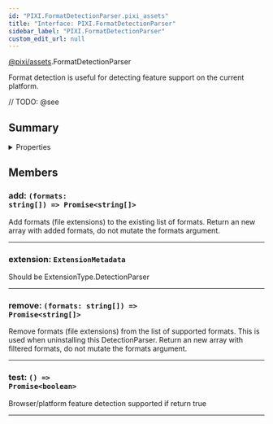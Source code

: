 ```yaml
---
id: "PIXI.FormatDetectionParser.pixi_assets"
title: "Interface: PIXI.FormatDetectionParser"
sidebar_label: "PIXI.FormatDetectionParser"
custom_edit_url: null
---
```


[@pixi/assets](../modules/pixi_assets).FormatDetectionParser


Format detection is useful for detecting feature support on the current platform.



// TODO: @see

        

## Summary

<details><summary>Properties</summary>
<p>

| Name      | Type                                                                  | Description                                                                                                                                                                                              |
| --------- | --------------------------------------------------------------------- | -------------------------------------------------------------------------------------------------------------------------------------------------------------------------------------------------------- |
| add       | <code>(formats&#58; string[]) =&#62; Promise&#60;string[]&#62;</code> | Add formats (file extensions) to the existing list of formats. Return an new array with added formats, do not mutate the formats argument.                                                               |
| extension | <code>ExtensionMetadata</code>                                        | Should be ExtensionType.DetectionParser                                                                                                                                                                  |
| remove    | <code>(formats&#58; string[]) =&#62; Promise&#60;string[]&#62;</code> | Remove formats (file extensions) from the list of supported formats. This is used when uninstalling this DetectionParser. Return an new array with filtered formats, do not mutate the formats argument. |
| test      | <code>() =&#62; Promise&#60;boolean&#62;</code>                       | Browser/platform feature detection supported if return true                                                                                                                                              |

</p>
</details>
    




## Members
<article>

### add: <span><code>(formats&#58; string[]) =&#62; Promise&#60;string[]&#62;</code></span>
Add formats (file extensions) to the existing list of formats. Return an new array with added formats, do not mutate the formats argument.

</article>


---------------------------------------

<article>

### extension: <span><code>ExtensionMetadata</code></span>
Should be ExtensionType.DetectionParser

</article>


---------------------------------------

<article>

### remove: <span><code>(formats&#58; string[]) =&#62; Promise&#60;string[]&#62;</code></span>
Remove formats (file extensions) from the list of supported formats. This is used when uninstalling this DetectionParser. Return an new array with filtered formats, do not mutate the formats argument.

</article>


---------------------------------------

<article>

### test: <span><code>() =&#62; Promise&#60;boolean&#62;</code></span>
Browser/platform feature detection supported if return true

</article>


---------------------------------------



  